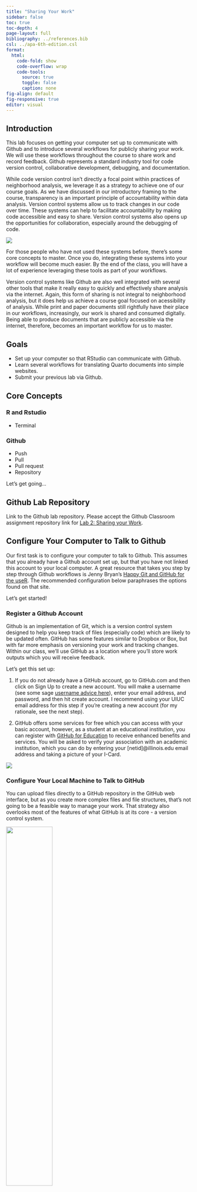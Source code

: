 ```yaml
---
title: "Sharing Your Work"
sidebar: false
toc: true
toc-depth: 4
page-layout: full
bibliography: ../references.bib
csl: ../apa-6th-edition.csl
format: 
  html:
    code-fold: show
    code-overflow: wrap
    code-tools:
      source: true
      toggle: false
      caption: none
fig-align: default
fig-responsive: true
editor: visual
---
```


## Introduction

This lab focuses on getting your computer set up to communicate with Github and to introduce several workflows for publicly sharing your work. We will use these workflows throughout the course to share work and record feedback. Github represents a standard industry tool for code version control, collaborative development, debugging, and documentation.

While code version control isn't directly a focal point within practices of neighborhood analysis, we leverage it as a strategy to achieve one of our course goals. As we have discussed in our introductory framing to the course, transparency is an important principle of accountability within data analysis. Version control systems allow us to track changes in our code over time. These systems can help to facilitate accountability by making code accessible and easy to share. Version control systems also opens up the opportunities for collaboration, especially around the debugging of code.

:::{.grid}
:::{.g-col-4}
![](https://octodex.github.com/images/codercat.jpg)
:::
:::{.g-col-8}
For those people who have not used these systems before, there's some core concepts to master. Once you do, integrating these systems into your workflow will become much easier. By the end of the class, you will have a lot of experience leveraging these tools as part of your workflows.

Version control systems like Github are also well integrated with several other tools that make it really easy to quickly and effectively share analysis via the internet. Again, this form of sharing is not integral to neighborhood analysis, but it does help us achieve a course goal focused on acessibility of analysis. While print and paper documents still rightfully have their place in our workflows, increasingly, our work is shared and consumed digitally. Being able to produce documents that are publicly accessible via the internet, therefore, becomes an important workflow for us to master.
:::
:::






## Goals

-   Set up your computer so that RStudio can communicate with Github.
-   Learn several workflows for translating Quarto documents into simple websites.
-   Submit your previous lab via Github.

## Core Concepts

### R and Rstudio

-   Terminal

### Github

- Push
- Pull
- Pull request
- Repository

Let's get going...

## Github Lab Repository

Link to the Github lab repository. Please accept the Github Classroom assignment repository link for [Lab 2: Sharing your Work](https://classroom.github.com/a/zTBqDivk).

## Configure Your Computer to Talk to Github

Our first task is to configure your computer to talk to Github. This assumes that you already have a Github account set up, but that you have not linked this account to your local computer. A great resource that takes you step by step through Github workflows is Jenny Bryan's [Happy Git and GitHub for the useR](https://happygitwithr.com/big-picture.html). The recommended configuration below paraphrases the options found on that site.

Let's get started!

### Register a Github Account

Github is an implementation of Git, which is a version control system designed to help you keep track of files (especially code) which are likely to be updated often. GitHub has some features similar to Dropbox or Box, but with far more emphasis on versioning your work and tracking changes. Within our class, we’ll use GitHub as a location where you’ll store work outputs which you will receive feedback. 

:::{.grid}
:::{.g-col-8}
Let’s get this set up:

1. If you do not already have a GitHub account, go to GitHub.com and then click on Sign Up to create a new account. You will make a username (see some sage [username advice here](https://happygitwithr.com/github-acct.html)), enter your email address, and password, and then hit create account. I recommend using your UIUC email address for this step if you’re creating a new account (for my rationale, see the next step).

2. GitHub offers some services for free which you can access with your basic account, however, as a student at an educational institution, you can register with [GitHub for Education](https://education.github.com) to receive enhanced benefits and services. You will be asked to verify your association with an academic institution, which you can do by entering your [netid]@illinois.edu email address and taking a picture of your I-Card.
:::
:::{.g-col-4}
![](https://octodex.github.com/images/bouncercat.png)
:::
:::




### Configure Your Local Machine to Talk to GitHub

You can upload files directly to a GitHub repository in the GitHub web interface, but as you create more complex files and file structures, that’s not going to be a feasible way to manage your work. That strategy also overlooks most of the features of what GitHub is at its core - a version control system.

![](https://octodex.github.com/images/collabocats.jpg){width=50% fig-align="center"}

We might want to version our work for several reasons:

- To keep track of changes we’ve made, so that we can track when code works and when we’ve broken it
- To be able to share code with collaborators and work on the same files at the same time and then reconcile and combine work all together
- To be able to share code and data publicly with others

All three of these rationales are important motivations within the context of our class. There are two strategies which you may want to try to integrate GitHub into your R workflow.

RStudio has GitHub functionality built right in, which is very handy for integrating version control into your R workflow. Assuming you’ve already got R and RStudio installed on your system and have already set up a GitHub account, start here:

1. [Check to see](https://happygitwithr.com/install-git.html#git-already-installed) if Git is installed on your computer, and if it isnt, [Install Git](https://happygitwithr.com/install-git.html#install-git).
2. [Associate git](https://happygitwithr.com/hello-git.html) on your computer with your GitHub account.
3. [Install a Git client](https://happygitwithr.com/git-client.html#recommended-git-clients) like GitHub Desktop.
4. [Connect to GitHub](https://happygitwithr.com/push-pull-github.html)
5. [Connect RStudio to GitHub](https://happygitwithr.com/rstudio-git-github.html)
6. [Get Started](https://happygitwithr.com/usage-intro.html) using GitHub integrated with R. This video shows you how to communicate with your Github repository using RStudio:

<div style="max-width:720px"><div style="position:relative;padding-bottom:60.972222222222%"><iframe id="kmsembed-1_q0g92uhw" width="720" height="439" src="https://mediaspace.illinois.edu/embed/secure/iframe/entryId/1_q0g92uhw/uiConfId/26883701" class="kmsembed" allowfullscreen webkitallowfullscreen mozAllowFullScreen allow="autoplay *; fullscreen *; encrypted-media *" referrerPolicy="no-referrer-when-downgrade" sandbox="allow-forms allow-same-origin allow-scripts allow-top-navigation allow-pointer-lock allow-popups allow-modals allow-orientation-lock allow-popups-to-escape-sandbox allow-presentation allow-top-navigation-by-user-activation" frameborder="0" title="Kaltura Player" style="position:absolute;top:0;left:0;width:100%;height:100%"></iframe></div></div>


We will ease our way into using Github, and will also devote some time to troubleshooting in class. I promise, it’s going to make sense soon!

![](https://octodex.github.com/images/femalecodertocat.png){width=40% fig-align="center"}

## Communicating with GitHub from Rstudio.

Although this lab is formally introducing GitHub's functionality as part of our class, you have already gotten some experience interacting manually with GitHub as you needed to download a repository in order to complete your first lab. From here on out, you can use RStudio to communicate directly with GitHub so that pushing and pulling repositories can all happen within your RStudio session. By the end of this lab, you will have gained some experience pushing and pulling files (specifically your lab files). From here on out in class, we will assume that you will use GitHub to submit your code for review. Instructions will be clearly posted with both lab and homework assignments.

With those things in mind, let's think about how we communicate with Github from RStudio.

*MORE HERE*

## Publish using Quarto Pub

[Quarto Pub](https://quartopub.com) is a free service that allows you to quickly publish Quarto documents. Quarto Pub represents one of the easiest ways to publish documents.

:::{.panel-tabset}

## 1. Create Account
In order to use Quarto Pub, you'll need to create an account. Visit [https://quartopub.com](https://quartopub.com) and create an account. I chose to use my GitHub username, but you can create an account with any name you wish (please keep in mind that the account name will become part of the URL which others will see).

![](02_sharing/01_quartopub.png){width=80%}

## 2. Preview
It's a good idea to preview your document before publishing it to see how it will look in a web browser. Render your document so that you can see what the final document will look like online.

## 3. Publish
While we are using Quarto within RStudio, Quarto can also be run at the command line to render a range of document types. We will briefly use the command line in order to publish out document to Quarto Pub.

In your RStudio session, click on the terminal tab and type:

:::{.callout-note icon=false}
## Terminal
`quarto publish quarto-pub`
:::

Put in plain language we are asking Quarto `quarto` to publish our document `publish` via Quarto Pub `quarto-pub`.

![](02_sharing/02_quarto_publish.png){width=80%}

## 4. Options
You may be prompted to log in to your Quarto Pub account on the internet before proceeding. Depeding upon the name of your document, you may also need to provide a shorter name (you will be prompted in the terminal window if that is the case). Quarto will then publish the document and will open a window that takes you to your published document.

![](02_sharing/03_rename.png){width=80%}

## 5. Finished!
You can then examine your published document at the URL that's generated for you. For example: [https://agreen4.quarto.pub/cca/](https://agreen4.quarto.pub/cca/)

<iframe src="https://agreen4.quarto.pub/cca/" width="100%" height="300"></iframe>

In the future if you need to update the document, you can run the publish step again.
:::

## Publish using Github and Netlify

Quarto Pub represents a really fast and easy option for creating and sharing Quarto documents. We'll also learn another more involved strategy which you may choose to employ. This involves pushing published code and HTML content that represents a publishable document or website to Github and then linking this repository to a web hosting service like Netlify which will then publish the site for you. 

This strategy can be useful in that you end up with two deliverables - your code base and associated HTML files on GitHub and a website hosted by Netlify. Our course website - the very website you are reading right now - is published using this pipeline. The webpages are each a Quarto Markdown file. The files are pushed to a Github repository. Netlify links to this repository and when new updates are pushed to Github, Netlify "refreshes" the website, typically within a minute or less of the push being complete.

If you simply want a quick and easy way to share your work, Quarto Pub may be completely sufficient. If you want more advanced web hosting options and configurability (like domain management), Netlify may be a more appropriate solution. We will learn both strategies, and you should take the time to become comfortable using either strategy.

** More Here**

## Lab Evaluation

In evaluating your lab submission, we'll be paying attention to the following:

1. Successfully create and publish a quarto page via Quarto Pub.

2. Successfully create a publish a quarto page based upon your first lab assignment via GitHub and Netlify.

As you get into the lab, please feel welcome to ask us questions, and please share where you're struggling with us and with others in the class.

## References

